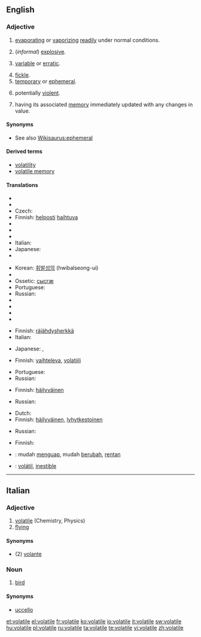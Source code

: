 ==English==
{{wikipedia}}

===Adjective===
{{infl|en|adjective}}

# {{physics}} [[evaporating]] or [[vaporizing]] [[readily]] under normal conditions.
# {{chemistry}} (''informal'') [[explosive]].
# {{context|of a price etc}} [[variable]] or [[erratic]].
# [[fickle]].
# [[temporary]] or [[ephemeral]].
# {{context|of a situation}} potentially [[violent]].
# {{computing|of a variable}} having its associated [[memory]] immediately updated with any changes in value.

====Synonyms====
* See also [[Wikisaurus:ephemeral]]

====Derived terms====
* [[volatility]]
* [[volatile memory]]

====Translations====
{{trans-top|evaporating or vaporizing readily under normal conditions}}
* {{trreq|Afrikaans}}
* {{trreq|Chinese}}
* Czech: {{t-|cs|prchavý|m}}
* Finnish: [[helposti]] [[haihtuva]]
* {{trreq|French}}
* {{trreq|German}}
* {{trreq|Hebrew}}
* Italian: {{t+|it|volatile}}
* Japanese: {{t|ja|揮発性|tr=kihatsusei|sc=Jpan}} {{qualifier|adnominal}}
* {{trreq|Javanese}}
{{trans-mid}}
* Korean: [[휘발성의]] (hwibalseong-ui)
* {{trreq|Norwegian}}
* Ossetic: [[сысгæ]]
* Portuguese: {{t+|pt|volátil}}
* Russian: {{t|ru|летучий|tr=letúčij|sc=Cyrl}}
* {{trreq|Spanish}}
* {{trreq|Thai}}
* {{trreq|Turkish}}
* {{trreq|Vietnamese}}
{{trans-bottom}}

{{trans-top|(informal) explosive}}
* Finnish: [[räjähdysherkkä]]
* Italian: {{t+|it|volatile}}
{{trans-mid}}
* Japanese: {{t|ja|発破|tr=happa|sc=Jpan}}, {{qualifier|formal}} {{t+|ja|爆弾|tr=bakudan|sc=Jpan}}
{{trans-bottom}}

{{trans-top|(of a price etc) variable or erratic}}
* Finnish: [[vaihteleva]], [[volatiili]]
{{trans-mid}}
* Portuguese: {{t|pt|instável}}
* Russian: {{t|ru|изменчивый|tr=izménčivyj|sc=Cyrl}}
{{trans-bottom}}

{{trans-top|fickle}}
* Finnish: [[häilyväinen]]
{{trans-mid}}
* Russian: {{t|ru|непостоянный|tr=nepostojánnyj|sc=Cyrl}}
{{trans-bottom}}

{{trans-top|temporary or ephemeral}}
* Dutch: {{t+|nl|tijdelijk}}
* Finnish: [[häilyväinen]], [[lyhytkestoinen]]
{{trans-mid}}
* Russian: {{t|ru|летучий|tr=letúčij|sc=Cyrl}}
{{trans-bottom}}

{{trans-top|(of a situation) potentially violent}}
* Finnish: {{t-|fi|epävakaa}}
{{trans-mid}}
{{trans-bottom}}

{{checktrans-top}}
* {{ttbc|Indonesian}}: mudah [[uap|menguap]], mudah [[ubah|berubah]], [[rentan]]
* {{ttbc|Spanish}}: [[volátil]], [[inestible]]
{{checktrans-bottom}}

----

==Italian==

===Adjective===
{{it-adj|volatil|e|i}}

# [[volatile#English|volatile]] (Chemistry, Physics)
# [[flying]]

====Synonyms====
* (2) [[volante]]

===Noun===
{{it-noun|volatil|m|e|i}}

# [[bird]]

====Synonyms====
* [[uccello]]

[[et:volatile]]
[[el:volatile]]
[[fr:volatile]]
[[ko:volatile]]
[[io:volatile]]
[[it:volatile]]
[[sw:volatile]]
[[hu:volatile]]
[[pl:volatile]]
[[ru:volatile]]
[[ta:volatile]]
[[te:volatile]]
[[vi:volatile]]
[[zh:volatile]]